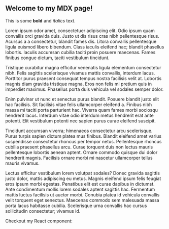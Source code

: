
<HeroTitle title='Attention is All What You Need'  />

<HeroImage src="/images/penguins.jpg" />

<section className='flex flex-col items-start w-[800px] py-[80px] font-sans ' >

# Welcome to my MDX page!
 
This is some **bold** and _italics_ text.

Lorem ipsum odor amet, consectetuer adipiscing elit. Odio ipsum quam convallis orci gravida duis. Justo ut dis risus cras nibh pellentesque risus. Acursus a a consectetur, blandit fames dis. Litora convallis pellentesque ligula euismod libero bibendum. Class iaculis eleifend hac; blandit phasellus lobortis. Iaculis accumsan cubilia taciti proin posuere maecenas. Fames finibus congue dictum, taciti vestibulum tincidunt.

Tristique curabitur magna efficitur venenatis ligula elementum consectetur nibh. Felis sagittis scelerisque vivamus mattis convallis, interdum lacus. Porttitor purus praesent consequat tempus nostra facilisis velit at. Lobortis magnis diam gravida tristique magna. Eros non felis mi pretium quis in imperdiet maximus. Phasellus porta duis vehicula vel sodales semper dolor.

Enim pulvinar ut nunc et senectus purus blandit. Posuere blandit justo elit hac facilisis. Sit facilisis vitae felis ullamcorper eleifend a. Finibus nibh massa mi taciti porta parturient hac. Viverra quam fames morbi sociosqu hendrerit lacus. Interdum vitae odio interdum metus hendrerit erat ante potenti. Elit vestibulum potenti nec sapien purus curae eleifend suscipit.

Tincidunt accumsan viverra; himenaeos consectetur arcu scelerisque. Purus turpis sapien dictum platea mus finibus. Blandit eleifend amet varius suspendisse consectetur rhoncus per tempor netus. Pellentesque rhoncus cubilia praesent phasellus arcu. Curae torquent duis non lectus mauris pellentesque lobortis aenean aptent. Ornare commodo quisque dui dolor hendrerit magnis. Facilisis ornare morbi mi nascetur ullamcorper tellus mauris vivamus.

Lectus efficitur vestibulum lorem volutpat sodales? Donec gravida sagittis justo dolor, mattis adipiscing eu metus. Magnis eleifend ipsum felis feugiat eros ipsum morbi egestas. Penatibus elit est curae dapibus in dictumst. Ante condimentum mollis lorem sodales aptent sagittis hac. Fermentum mattis luctus facilisis ut auctor morbi. Conubia platea id vehicula convallis velit torquent eget senectus. Maecenas commodo sem malesuada massa porta lacus habitasse cubilia. Scelerisque urna convallis hac cursus sollicitudin consectetur; vivamus id. 

Checkout my React component:
 </section>